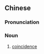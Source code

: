 ==Chinese==
{{zh-forms}}

===Pronunciation===
{{zh-pron
|m=qiǎoshì
|c=haau2 si6
|cat=n
}}

===Noun===
{{zh-noun}}

# [[coincidence]]